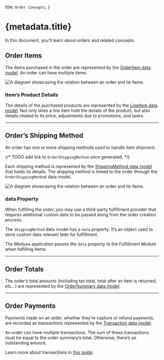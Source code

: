   title: `Order Concepts`,
}

# {metadata.title}

In this document, you’ll learn about orders and related concepts

## Order Items

The items purchased in the order are represented by the [OrderItem data model](/references/order/models/OrderItem). An order can have multiple items.

![A diagram showcasing the relation between an order and its items.](https://res.cloudinary.com/dza7lstvk/image/upload/v1712304722/Medusa%20Resources/order-order-items_uvckxd.jpg)

### Item’s Product Details

The details of the purchased products are represented by the [LineItem data model](/references/order/models/LineItem). Not only does a line item hold the details of the product, but also details related to its price, adjustments due to promotions, and taxes.

---

## Order’s Shipping Method

An order has one or more shipping methods used to handle item shipment.

{/* TODO add link to `OrderShippingMethod` once generated. */}

Each shipping method is represented by the [ShippingMethod data model](/references/order/models/ShippingMethod) that holds its details. The shipping method is linked to the order through the `OrderShippingMethod` data model.

![A diagram showcasing the relation between an order and its items.](https://res.cloudinary.com/dza7lstvk/image/upload/v1719570409/Medusa%20Resources/order-shipping-method_tkggvd.jpg)

### data Property

When fulfilling the order, you may use a third-party fulfillment provider that requires additional custom data to be passed along from the order creation process.

The `ShippingMethod` data model has a `data` property. It’s an object used to store custom data relevant later for fulfillment.

The Medusa application passes the `data` property to the Fulfillment Module when fulfilling items.

---

## Order Totals

The order’s total amounts (including tax total, total after an item is returned, etc…) are represented by the [OrderSummary data model](/references/order/models/OrderSummary).

---

## Order Payments

Payments made on an order, whether they’re capture or refund payments, are recorded as transactions represented by the [Transaction data model](/references/order/models/Transaction).

An order can have multiple transactions. The sum of these transactions must be equal to the order summary’s total. Otherwise, there’s an outstanding amount.

Learn more about transactions in [this guide](../transactions/page.mdx).
